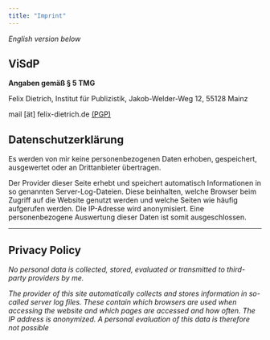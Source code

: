 ```yaml
---
title: "Imprint"
---
```


*English version below*
           
## ViSdP

**Angaben gemäß § 5 TMG**

Felix Dietrich,
Institut für Publizistik, 
Jakob-Welder-Weg 12,
55128 Mainz

mail [ät] felix-dietrich.de <a target="_blank" href="https://keys.openpgp.org/search?q=mail%40felix-dietrich.de">(PGP)</a>

## Datenschutzerklärung

Es werden von mir keine personenbezogenen Daten erhoben, gespeichert, ausgewertet oder an Drittanbieter übertragen.

Der Provider dieser Seite erhebt und speichert automatisch Informationen in so genannten Server-Log-Dateien. Diese beinhalten, welche Browser beim Zugriff auf die Website genutzt werden und welche Seiten wie häufig aufgerufen werden. Die IP-Adresse wird anonymisiert. Eine personenbezogene Auswertung dieser Daten ist somit ausgeschlossen.

***

## Privacy Policy

*No personal data is collected, stored, evaluated or transmitted to third-party providers by me.*

*The provider of this site automatically collects and stores information in so-called server log files. These contain which browsers are used when accessing the website and which pages are accessed and how often. The IP address is anonymized. A personal evaluation of this data is therefore not possible*
